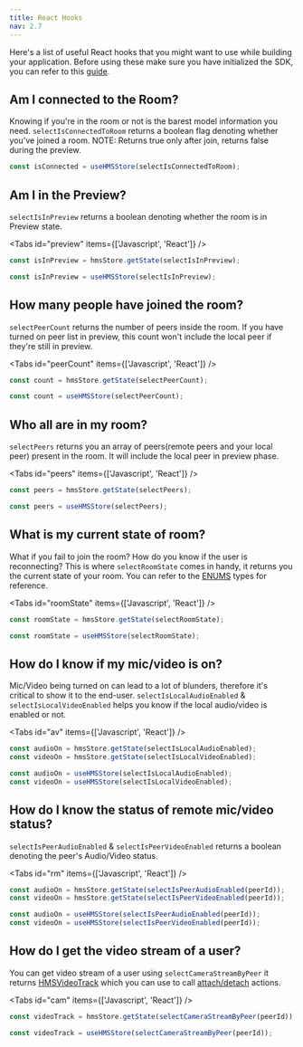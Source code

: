 ```yaml
---
title: React Hooks
nav: 2.7
---
```


Here's a list of useful React hooks that you might want to use while building your application. Before using these make sure you have initialized the SDK, you can refer to this [guide](/javascript/v2/guides/react-quickstart#initializing-the-sdk).

## Am I connected to the Room?

Knowing if you're in the room or not is the barest model information you need. `selectIsConnectedToRoom` returns a boolean flag denoting whether you've joined a room. NOTE: Returns true only after join, returns false during the preview.

```jsx section=AmIConnectedToTheRoom sectionIndex=1 tab=React
const isConnected = useHMSStore(selectIsConnectedToRoom);
```

## Am I in the Preview?

`selectIsInPreview` returns a boolean denoting whether the room is in Preview state.

<Tabs id="preview" items={['Javascript', 'React']} />

<Tab id='preview-0'>

```js section=AmIInThePreview sectionIndex=1 tab=JS
const isInPreview = hmsStore.getState(selectIsInPreview);
```

</Tab>

<Tab id='preview-1'>

```jsx section=AmIInThePreview sectionIndex=1 tab=React
const isInPreview = useHMSStore(selectIsInPreview);
```

</Tab>

## How many people have joined the room?

`selectPeerCount` returns the number of peers inside the room. If you have turned on
peer list in preview, this count won't include the local peer if they're still in preview.

<Tabs id="peerCount" items={['Javascript', 'React']} />

<Tab id='peerCount-0'>

```js section=HowManyPeopleHaveJoinedTheRoom sectionIndex=1 tab=JS
const count = hmsStore.getState(selectPeerCount);
```

</Tab>

<Tab id='peerCount-1'>

```jsx section=HowManyPeopleHaveJoinedTheRoom sectionIndex=1 tab=React
const count = useHMSStore(selectPeerCount);
```

 </Tab>

## Who all are in my room?

`selectPeers` returns you an array of peers(remote peers and your local peer) present in the room. It will
include the local peer in preview phase.

<Tabs id="peers" items={['Javascript', 'React']} />

<Tab id='peers-0'>

```js section=WhoAllAreInMyRoom sectionIndex=1 tab=JS
const peers = hmsStore.getState(selectPeers);
```

</Tab>

<Tab id='peers-1'>

```jsx section=WhoAllAreInMyRoom sectionIndex=1 tab=React
const peers = useHMSStore(selectPeers);
```

</Tab>

## What is my current state of room?

What if you fail to join the room? How do you know if the user is reconnecting? This is where `selectRoomState` comes in handy, it returns you the current state of your room. You can refer to the [ENUMS](/api-reference/javascript/v2/enums/HMSRoomState) types for reference.

<Tabs id="roomState" items={['Javascript', 'React']} />

<Tab id='roomState-0'>

```js section=WhatIsMyCurrentStateOfRoom sectionIndex=1 tab=JS
const roomState = hmsStore.getState(selectRoomState);
```

</Tab>

<Tab id='roomState-1'>

```jsx section=WhatIsMyCurrentStateOfRoom sectionIndex=1 tab=React
const roomState = useHMSStore(selectRoomState);
```

</Tab>

## How do I know if my mic/video is on?

Mic/Video being turned on can lead to a lot of blunders, therefore it's critical to show it to the end-user. `selectIsLocalAudioEnabled` & `selectIsLocalVideoEnabled` helps you know if the local audio/video is enabled or not.

<Tabs id="av" items={['Javascript', 'React']} />

<Tab id='av-0'>

```js section=HowDoIKnowIfMyMicVideoIsOn sectionIndex=1 tab=JS
const audioOn = hmsStore.getState(selectIsLocalAudioEnabled);
const videoOn = hmsStore.getState(selectIsLocalVideoEnabled);
```

</Tab>

<Tab id='av-1'>

```jsx section=HowDoIKnowIfMyMicVideoIsOn sectionIndex=1 tab=React
const audioOn = useHMSStore(selectIsLocalAudioEnabled);
const videoOn = useHMSStore(selectIsLocalVideoEnabled);
```

</Tab>

## How do I know the status of remote mic/video status?

`selectIsPeerAudioEnabled` & `selectIsPeerVideoEnabled` returns a boolean denoting the peer's Audio/Video status.

<Tabs id="rm" items={['Javascript', 'React']} />

<Tab id='rm-0'>

```js section=HowDoIKnowTheStatusOfRemoteMicVideoStatus sectionIndex=1 tab=JS
const audioOn = hmsStore.getState(selectIsPeerAudioEnabled(peerId));
const videoOn = hmsStore.getState(selectIsPeerVideoEnabled(peerId));
```

</Tab>

<Tab id='rm-1'>

```jsx section=MicVideoStatus sectionIndex=1 tab=React
const audioOn = useHMSStore(selectIsPeerAudioEnabled(peerId));
const videoOn = useHMSStore(selectIsPeerVideoEnabled(peerId));
```

</Tab>

## How do I get the video stream of a user?

You can get video stream of a user using `selectCameraStreamByPeer` it returns [HMSVideoTrack](/api-reference/javascript/v2/interfaces/HMSVideoTrack) which you can use to call [attach/detach](/javascript/v2/features/render-video) actions.

<Tabs id="cam" items={['Javascript', 'React']} />

<Tab id='cam-0'>

```js section=HowDoIGetTheVideoStreamOfAUser sectionIndex=1 tab=JS
const videoTrack = hmsStore.getState(selectCameraStreamByPeer(peerId));
```

</Tab>

<Tab id='cam-1'>

```jsx section=HowDoIGetTheVideoStreamOfAUser sectionIndex=1 tab=React
const videoTrack = useHMSStore(selectCameraStreamByPeer(peerId));
```

</Tab>

